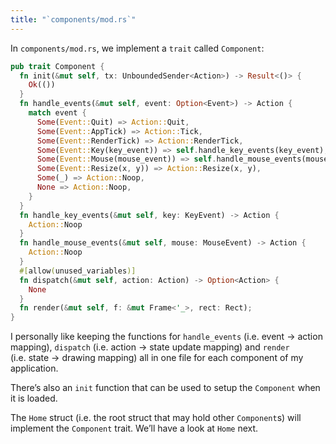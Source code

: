 ```yaml
---
title: "`components/mod.rs`"
---
```


In `components/mod.rs`, we implement a `trait` called `Component`:

```rust {filename="components/mod.rs"}
pub trait Component {
  fn init(&mut self, tx: UnboundedSender<Action>) -> Result<()> {
    Ok(())
  }
  fn handle_events(&mut self, event: Option<Event>) -> Action {
    match event {
      Some(Event::Quit) => Action::Quit,
      Some(Event::AppTick) => Action::Tick,
      Some(Event::RenderTick) => Action::RenderTick,
      Some(Event::Key(key_event)) => self.handle_key_events(key_event),
      Some(Event::Mouse(mouse_event)) => self.handle_mouse_events(mouse_event),
      Some(Event::Resize(x, y)) => Action::Resize(x, y),
      Some(_) => Action::Noop,
      None => Action::Noop,
    }
  }
  fn handle_key_events(&mut self, key: KeyEvent) -> Action {
    Action::Noop
  }
  fn handle_mouse_events(&mut self, mouse: MouseEvent) -> Action {
    Action::Noop
  }
  #[allow(unused_variables)]
  fn dispatch(&mut self, action: Action) -> Option<Action> {
    None
  }
  fn render(&mut self, f: &mut Frame<'_>, rect: Rect);
}
```

I personally like keeping the functions for `handle_events` (i.e. event -> action mapping), `dispatch` (i.e. action -> state update mapping) and `render` (i.e. state -> drawing mapping) all in one file for each component of my application.

There's also an `init` function that can be used to setup the `Component` when it is loaded.

The `Home` struct (i.e. the root struct that may hold other `Component`s) will implement the `Component` trait.
We'll have a look at `Home` next.
